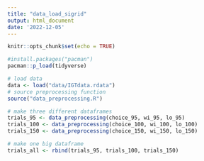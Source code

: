 ```yaml
---
title: "data_load_sigrid"
output: html_document
date: '2022-12-05'
---
```


```r
knitr::opts_chunk$set(echo = TRUE)
```

```r
#install.packages("pacman")
pacman::p_load(tidyverse)
```

```r
# load data
data <- load("data/IGTdata.rdata")
# source preprocessing function
source("data_preprocessing.R")

# make three different dataframes 
trials_95 <- data_preprocessing(choice_95, wi_95, lo_95)
trials_100 <- data_preprocessing(choice_100, wi_100, lo_100)
trials_150 <- data_preprocessing(choice_150, wi_150, lo_150)

# make one big dataframe 
trials_all <- rbind(trials_95, trials_100, trials_150)
```

